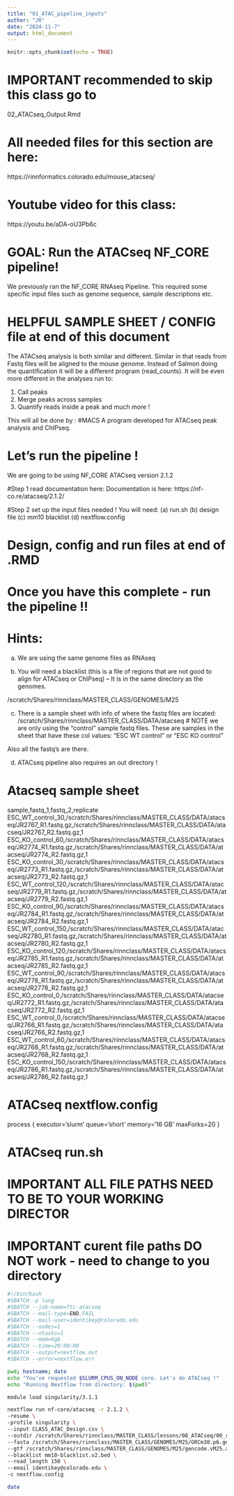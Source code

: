 ```yaml
---
title: "01_ATAC_pipeline_inputs"
author: "JR"
date: "2024-11-7"
output: html_document
---
```


```r
knitr::opts_chunk$set(echo = TRUE)
```
# IMPORTANT recommended to skip this class go to 
02_ATACseq_Output.Rmd

# All needed files for this section are here:
https://rinnformatics.colorado.edu/mouse_atacseq/

# Youtube video for this class:
https://youtu.be/aDA-oU3Pb6c

# GOAL: Run the ATACseq NF_CORE pipeline!
We previously ran the NF_CORE RNAseq Pipeline.
This required some specific input files such as 
genome sequence, sample descriptions etc.

# HELPFUL SAMPLE SHEET / CONFIG file at end of this document

The ATACseq analysis is both similar and different.
Similar in that reads from Fastq files will be aligned to 
the mouse genome. Instead of Salmon doing the quantification
it will be a different program (read_counts). It will be even 
more different in the analyses run to:

1) Call peaks
2) Merge peaks across samples
3) Quantify reads inside a peak
and much more !

This will all be done by :
#MACS 
A program developed for ATACseq peak analysis and ChIPseq.

# Let's run the pipeline !
We are going to be using NF_CORE ATACseq version 2.1.2

#Step 1 read documentation here:
Documentation is here:
https://nf-co.re/atacseq/2.1.2/

#Step 2
set up the input files needed !
You will need:
(a) run.sh 
(b) design file
(c) mm10 blacklist
(d) nextflow.config

# Design, config and run files at end of .RMD 

# Once you have this complete - run the pipeline !!
# Hints:

(a) We are using the same genome files as RNAseq

(b) You will need a blacklist (this is a file of regions
that are not good to align for ATACseq or ChIPseq) --
It is in the same directory as the genomes.

/scratch/Shares/rinnclass/MASTER_CLASS/GENOMES/M25

(c) There is a sample sheet with info of where the fastq files are located:
/scratch/Shares/rinnclass/MASTER_CLASS/DATA/atacseq
# NOTE we are only using the "control" sample fastq files. 
These are samples in the sheet that have these col values: 
"ESC	WT	control" or "ESC	KO	control"

Also all the fastq's are there.

(d) ATACseq pipeline also requires an out directory !


# Atacseq sample sheet
sample,fastq_1,fastq_2,replicate
ESC_WT_control_30,/scratch/Shares/rinnclass/MASTER_CLASS/DATA/atacseq/JR2767_R1.fastq.gz,/scratch/Shares/rinnclass/MASTER_CLASS/DATA/atacseq/JR2767_R2.fastq.gz,1
ESC_KO_control_60,/scratch/Shares/rinnclass/MASTER_CLASS/DATA/atacseq/JR2774_R1.fastq.gz,/scratch/Shares/rinnclass/MASTER_CLASS/DATA/atacseq/JR2774_R2.fastq.gz,1
ESC_KO_control_30,/scratch/Shares/rinnclass/MASTER_CLASS/DATA/atacseq/JR2773_R1.fastq.gz,/scratch/Shares/rinnclass/MASTER_CLASS/DATA/atacseq/JR2773_R2.fastq.gz,1
ESC_WT_control_120,/scratch/Shares/rinnclass/MASTER_CLASS/DATA/atacseq/JR2779_R1.fastq.gz,/scratch/Shares/rinnclass/MASTER_CLASS/DATA/atacseq/JR2779_R2.fastq.gz,1
ESC_KO_control_90,/scratch/Shares/rinnclass/MASTER_CLASS/DATA/atacseq/JR2784_R1.fastq.gz,/scratch/Shares/rinnclass/MASTER_CLASS/DATA/atacseq/JR2784_R2.fastq.gz,1
ESC_WT_control_150,/scratch/Shares/rinnclass/MASTER_CLASS/DATA/atacseq/JR2780_R1.fastq.gz,/scratch/Shares/rinnclass/MASTER_CLASS/DATA/atacseq/JR2780_R2.fastq.gz,1
ESC_KO_control_120,/scratch/Shares/rinnclass/MASTER_CLASS/DATA/atacseq/JR2785_R1.fastq.gz,/scratch/Shares/rinnclass/MASTER_CLASS/DATA/atacseq/JR2785_R2.fastq.gz,1
ESC_WT_control_90,/scratch/Shares/rinnclass/MASTER_CLASS/DATA/atacseq/JR2778_R1.fastq.gz,/scratch/Shares/rinnclass/MASTER_CLASS/DATA/atacseq/JR2778_R2.fastq.gz,1
ESC_KO_control_0,/scratch/Shares/rinnclass/MASTER_CLASS/DATA/atacseq/JR2772_R1.fastq.gz,/scratch/Shares/rinnclass/MASTER_CLASS/DATA/atacseq/JR2772_R2.fastq.gz,1
ESC_WT_control_0,/scratch/Shares/rinnclass/MASTER_CLASS/DATA/atacseq/JR2766_R1.fastq.gz,/scratch/Shares/rinnclass/MASTER_CLASS/DATA/atacseq/JR2766_R2.fastq.gz,1
ESC_WT_control_60,/scratch/Shares/rinnclass/MASTER_CLASS/DATA/atacseq/JR2768_R1.fastq.gz,/scratch/Shares/rinnclass/MASTER_CLASS/DATA/atacseq/JR2768_R2.fastq.gz,1
ESC_KO_control_150,/scratch/Shares/rinnclass/MASTER_CLASS/DATA/atacseq/JR2786_R1.fastq.gz,/scratch/Shares/rinnclass/MASTER_CLASS/DATA/atacseq/JR2786_R2.fastq.gz,1

# ATACseq nextflow.config

process {
  executor='slurm'
  queue='short'
  memory='16 GB'
  maxForks=20
}

# ATACseq run.sh 
# IMPORTANT ALL FILE PATHS NEED TO BE TO YOUR WORKING DIRECTOR
# IMPORTANT curent file paths DO NOT work - need to change to you directory

```bash
#!/bin/bash
#SBATCH -p long
#SBATCH --job-name=ftc-atacseq
#SBATCH --mail-type=END,FAIL
#SBATCH --mail-user=identikey@colorado.edu
#SBATCH --nodes=1
#SBATCH --ntasks=1
#SBATCH --mem=6gb
#SBATCH --time=20:00:00
#SBATCH --output=nextflow.out
#SBATCH --error=nextflow.err

pwd; hostname; date
echo "You've requested $SLURM_CPUS_ON_NODE core. Let's do ATACseq !"
echo "Running Nextflow from directory: $(pwd)"

module load singularity/3.1.1

nextflow run nf-core/atacseq -r 2.1.2 \
-resume \
-profile singularity \
--input CLASS_ATAC_Design.csv \
--outdir /scratch/Shares/rinnclass/MASTER_CLASS/lessons/08_ATACseq/00_run_pipeline/00_pipeline_run/pipeline_run \
--fasta /scratch/Shares/rinnclass/MASTER_CLASS/GENOMES/M25/GRCm38.p6.genome.fa \
--gtf /scratch/Shares/rinnclass/MASTER_CLASS/GENOMES/M25/gencode.vM25.annotation.gtf \
--blacklist mm10-blacklist.v2.bed \
--read_length 150 \
--email identikey@colorado.edu \
-c nextflow.config

date
```




